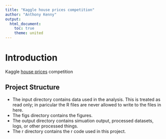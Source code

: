 ```yaml
---
title: "Kaggle house prices competition"
author: "Anthony Kenny"
output: 
  html_document:
    toc: true
    theme: united
---
```



# Introduction
Kaggle [house prices](https://www.kaggle.com/c/house-prices-advanced-regression-techniques) competition


## Project Structure
* The input directory contains data used in the analysis. This is treated as read only; in paricular the R files are never allowed to write to the files in here.
* The figs directory contains the figures.
* The output directory contains simuation output, processed datasets, logs, or other processed things.
* The r directory contains the r code used in this project.
